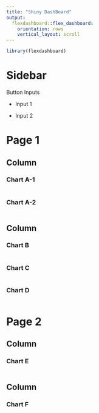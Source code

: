 ```yaml
---
title: "Shiny DashBoard"
output: 
  flexdashboard::flex_dashboard:
    orientation: rows
    vertical_layout: scroll
---
```


```r
library(flexdashboard)
```

Sidebar {.sidebar}
=======================================================================

Button Inputs

- Input 1

- Input 2


Page 1
=======================================================================

<!-- Sidebar {.sidebar} -->
<!-- ----------------------------------------------------------------------- -->

<!-- Button Inputs -->

<!-- - Input 1 -->

<!-- - Input 2 -->


Column {data-height=650 .tabset}
-----------------------------------------------------------------------

### Chart A-1

```r

```

### Chart A-2

```r

```


Column {data-height=350 .tabset .tabset-fade}
-----------------------------------------------------------------------

### Chart B

```r

```

### Chart C

```r

```

### Chart D

```r

```



Page 2 {data-orientation=columns}
=======================================================================


Column {data-height=200}
-----------------------------------------------------------------------

### Chart E

```r

```

Column {data-height=200}
-----------------------------------------------------------------------

### Chart F

```r

```




